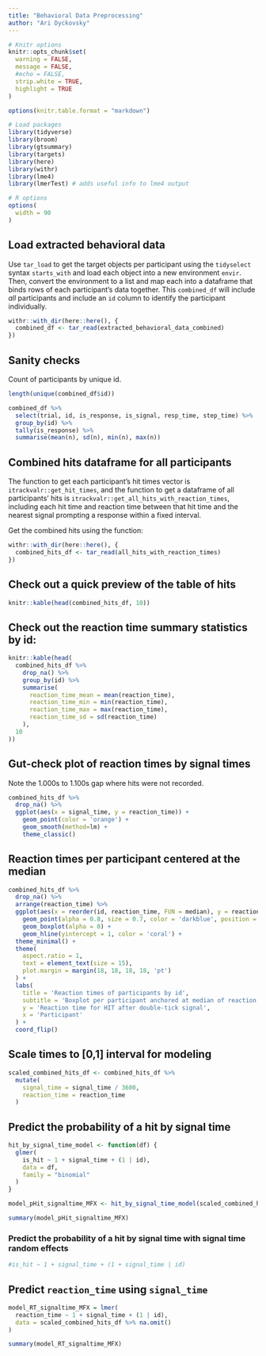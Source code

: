 ```yaml
---
title: "Behavioral Data Preprocessing"
author: "Ari Dyckovsky"
---
```


```r
# Knitr options
knitr::opts_chunk$set(
  warning = FALSE,
  message = FALSE,
  #echo = FALSE,
  strip.white = TRUE,
  highlight = TRUE
)

options(knitr.table.format = "markdown")

# Load packages
library(tidyverse)
library(broom)
library(gtsummary)
library(targets)
library(here)
library(withr)
library(lme4)
library(lmerTest) # adds useful info to lme4 output

# R options
options(
  width = 90
)
```


## Load extracted behavioral data 

Use `tar_load` to get the target objects per participant using the `tidyselect` syntax `starts_with` and load each object into a new environment `envir`. Then, convert the environment to a list and map each into a dataframe that binds rows of each participant's data together. This `combined_df` will include _all_ participants and include an `id` column to identify the participant individually.

```r
withr::with_dir(here::here(), {
  combined_df <- tar_read(extracted_behavioral_data_combined)
})
```

## Sanity checks

Count of participants by unique id.

```r
length(unique(combined_df$id))
```

```r
combined_df %>%
  select(trial, id, is_response, is_signal, resp_time, step_time) %>%
  group_by(id) %>%
  tally(is_response) %>%
  summarise(mean(n), sd(n), min(n), max(n))
```

## Combined hits dataframe for all participants

The function to get each participant's hit times vector is `itrackvalr::get_hit_times`, and the function to get a dataframe of all participants' hits is `itrackvalr::get_all_hits_with_reaction_times`, including each hit time and reaction time between that hit time and the nearest signal prompting a response within a fixed interval.

Get the combined hits using the function:

```r
withr::with_dir(here::here(), {
  combined_hits_df <- tar_read(all_hits_with_reaction_times)
})
```

## Check out a quick preview of the table of hits

```r
knitr::kable(head(combined_hits_df, 10))
```

## Check out the reaction time summary statistics by id:

```r
knitr::kable(head(
  combined_hits_df %>%
    drop_na() %>%
    group_by(id) %>%
    summarise(
      reaction_time_mean = mean(reaction_time),
      reaction_time_min = min(reaction_time),
      reaction_time_max = max(reaction_time),
      reaction_time_sd = sd(reaction_time)
    ),
  10
))
```

## Gut-check plot of reaction times by signal times

Note the 1.000s to 1.100s gap where hits were not recorded.

```r
combined_hits_df %>%
  drop_na() %>%
  ggplot(aes(x = signal_time, y = reaction_time)) +
    geom_point(color = 'orange') +
    geom_smooth(method=lm) +
    theme_classic()
```

## Reaction times per participant centered at the median

```r
combined_hits_df %>%
  drop_na() %>%
  arrange(reaction_time) %>%
  ggplot(aes(x = reorder(id, reaction_time, FUN = median), y = reaction_time)) +
    geom_point(alpha = 0.8, size = 0.7, color = 'darkblue', position = 'jitter') +
    geom_boxplot(alpha = 0) +
    geom_hline(yintercept = 1, color = 'coral') +
  theme_minimal() +
  theme(
    aspect.ratio = 1,
    text = element_text(size = 15),
    plot.margin = margin(18, 18, 18, 18, 'pt')
  ) +
  labs(
    title = 'Reaction times of participants by id',
    subtitle = 'Boxplot per participant anchored at median of reaction time',
    y = 'Reaction time for HIT after double-tick signal',
    x = 'Participant'
  ) +
  coord_flip()
```

## Scale times to [0,1] interval for modeling

```r
scaled_combined_hits_df <- combined_hits_df %>%
  mutate(
    signal_time = signal_time / 3600,
    reaction_time = reaction_time
  )
```

## Predict the probability of a hit by signal time

```r
hit_by_signal_time_model <- function(df) {
  glmer(
    is_hit ~ 1 + signal_time + (1 | id),
    data = df,
    family = "binomial"
  )
}

model_pHit_signaltime_MFX <- hit_by_signal_time_model(scaled_combined_hits_df)

summary(model_pHit_signaltime_MFX)
```

### Predict the probability of a hit by signal time with signal time random effects

```r
#is_hit ~ 1 + signal_time + (1 + signal_time | id)
```

## Predict `reaction_time` using `signal_time`

```r
model_RT_signaltime_MFX = lmer(
  reaction_time ~ 1 + signal_time + (1 | id),
  data = scaled_combined_hits_df %>% na.omit()
)

summary(model_RT_signaltime_MFX)
```
